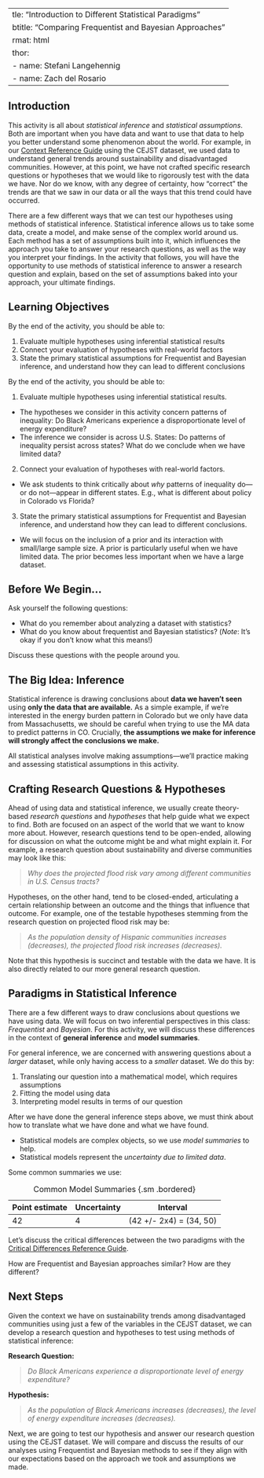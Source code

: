   ---
title: "Introduction to Different Statistical Paradigms"
subtitle: "Comparing Frequentist and Bayesian Approaches"
format: html
author: 
  - name: Stefani Langehennig
  - name: Zach del Rosario
---

## Introduction

This activity is all about *statistical inference* and *statistical assumptions*. Both are important when you have data and want to use that data to help you better understand some phenomenon about the world. For example, in our [Context Reference Guide](https://github.com/bayes-bats/tier2-freq-bayes/blob/main/development/00-context-main.qmd) using the CEJST dataset, we used data to understand general trends around sustainability and disadvantaged communities. However, at this point, we have not crafted specific research questions or hypotheses that we would like to rigorously test with the data we have. Nor do we know, with any degree of certainty, how "correct" the trends are that we saw in our data or all the ways that this trend could have occurred. 

There are a few different ways that we can test our hypotheses using methods of statistical inference. Statistical inference allows us to take some data, create a model, and make sense of the complex world around us. Each method has a set of assumptions built into it, which influences the approach you take to answer your research questions, as well as the way you interpret your findings. In the activity that follows, you will have the opportunity to use methods of statistical inference to answer a research question and explain, based on the set of assumptions baked into your approach, your ultimate findings. 

## Learning Objectives

By the end of the activity, you should be able to:

1. Evaluate multiple hypotheses using inferential statistical results
2. Connect your evaluation of hypotheses with real-world factors
3. State the primary statistical assumptions for Frequentist and Bayesian inference, and understand how they can lead to different conclusions

 
<!-- solution-begin  -->

::: {.callout-note icon=false title="Instructor Notes: Introduction to Statistical Paradigms"}

By the end of the activity, you should be able to:

1. Evaluate multiple hypotheses using inferential statistical results.
  - The hypotheses we consider in this activity concern patterns of inequality: Do Black Americans experience a disproportionate level of energy expenditure?
  - The inference we consider is across U.S. States: Do patterns of inequality persist across states? What do we conclude when we have limited data?
2. Connect your evaluation of hypotheses with real-world factors.
  - We ask students to think critically about *why* patterns of inequality do---or do not---appear in different states. E.g., what is different about policy in Colorado vs Florida?
3. State the primary statistical assumptions for Frequentist and Bayesian inference, and understand how they can lead to different conclusions.
  - We will focus on the inclusion of a prior and its interaction with small/large sample size. A prior is particularly useful when we have limited data. The prior becomes less important when we have a large dataset.
  
:::

<!-- solution-end  -->

## Before We Begin...

Ask yourself the following questions:

::: {.callout-note icon=false title="Warmup Questions"}
- What do you remember about analyzing a dataset with statistics?
- What do you know about frequentist and Bayesian statistics? (*Note*: It's okay if you don't know what this means!)
:::

Discuss these questions with the people around you.

## The Big Idea: Inference

Statistical inference is drawing conclusions about **data we haven't seen** using **only the data that are available.** As a simple example, if we're interested in the energy burden pattern in Colorado but we only have data from Massachusetts, we should be careful when trying to use the MA data to predict patterns in CO. Crucially, **the assumptions we make for inference will strongly affect the conclusions we make.** 

::: {.callout-note icon=false title="All models are wrong...."}
All statistical analyses involve making assumptions---we'll practice making and assessing statistical assumptions in this activity.
:::

## Crafting Research Questions & Hypotheses

Ahead of using data and statistical inference, we usually create theory-based _research questions_ and _hypotheses_ that help guide what we expect to find. Both are focused on an aspect of the world that we want to know more about. However, research questions tend to be open-ended, allowing for discussion on what the outcome might be and what might explain it. For example, a research question about sustainability and diverse communities may look like this:
  
  > _Why does the projected flood risk vary among different communities in U.S. Census tracts?_
    
Hypotheses, on the other hand, tend to be closed-ended, articulating a certain relationship between an outcome and the things that influence that outcome. For example, one of the testable hypotheses stemming from the research question on projected flood risk may be:

  > _As the population density of Hispanic communities increases (decreases), the projected flood risk increases (decreases)._
  
Note that this hypothesis is succinct and testable with the data we have. It is also directly related to our more general research question. 

## Paradigms in Statistical Inference

There are a few different ways to draw conclusions about questions we have using data. We will focus on two inferential perspectives in this class: _Frequentist_ and _Bayesian_. For this activity, we will discuss these differences in the context of **general inference** and **model summaries**. 

For general inference, we are concerned with answering questions about a _larger_ dataset, while only having access to a _smaller_ dataset. We do this by:

1. Translating our question into a mathematical model, which requires assumptions
2. Fitting the model using data
3. Interpreting model results in terms of our question

After we have done the general inference steps above, we must think about how to translate what we have done and what we have found. 

* Statistical models are complex objects, so we use _model summaries_ to help.
* Statistical models represent the _uncertainty due to limited data_.

Some common summaries we use:

|Point estimate | Uncertainty | Interval|
|---------------|-------------|---------|
|42             |4            |(42 +/- 2x4) = (34, 50) |

: Common Model Summaries {.sm .bordered}


Let's discuss the critical differences between the two paradigms with the [Critical Differences Reference Guide](https://github.com/bayes-bats/tier2-freq-bayes/blob/main/development/03-simplified-main.qmd).

::: {.callout-note icon=false title="Frequentist & Bayesian Statistical Inference"}
How are Frequentist and Bayesian approaches similar? How are they different?
:::

## Next Steps

Given the context we have on sustainability trends among disadvantaged communities using just a few of the variables in the CEJST dataset, we can develop a research question and hypotheses to test using methods of statistical inference:

__Research Question:__ 

  > _Do Black Americans experience a disproportionate level of energy expenditure?_

__Hypothesis:__

  > _As the population of Black Americans increases (decreases), the level of energy expenditure increases (decreases)._


Next, we are going to test our hypothesis and answer our research question using the CEJST dataset. We will compare and discuss the results of our analyses using Frequentist and Bayesian methods to see if they align with our expectations based on the approach we took and assumptions we made. 


